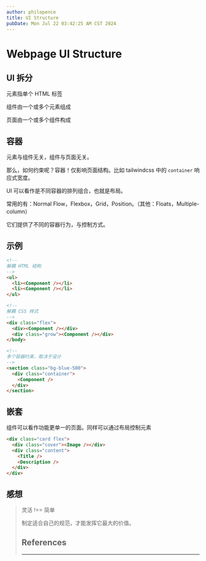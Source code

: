 ```yaml
---
author: philopence
title: UI Structure
pubDate: Mon Jul 22 03:42:25 AM CST 2024
---
```


# Webpage UI Structure

## UI 拆分

元素指单个 HTML 标签

组件由一个或多个元素组成

页面由一个或多个组件构成

## 容器

元素与组件无关，组件与页面无关。

那么，如何约束呢？容器！仅影响页面结构。比如 tailwindcss 中的 `container` 响应式宽度。

UI 可以看作是不同容器的排列组合，也就是布局。

常用的有：Normal Flow，Flexbox，Grid，Position。（其他：Floats，Multiple-column）

它们提供了不同的容器行为，与控制方式。

## 示例

```html
<!--
解耦 HTML 结构
-->
<ul>
  <li><Component /></li>
  <li><Component /></li>
</ul>
```

```html
<!--
解耦 CSS 样式
-->
<div class="flex">
  <div><Component /></div>
  <div class="grow"><Component /></div>
</body>
```

```html
<!--
多个容器约束，取决于设计
-->
<section class="bg-blue-500">
  <div class="container">
    <Component />
  </div>
</section>
```

## 嵌套

组件可以看作功能更单一的页面。同样可以通过布局控制元素

```html
<div class="card flex">
  <div class="cover"><Image /></div>
  <div class="content">
    <Title />
    <Description />
  </div>
</div>
```

## 感想

<BlockQuote type="note" text="无规矩不成方圆" />

灵活 !== 简单

制定适合自己的规范，才能发挥它最大的价值。

## References

<Link text="MDN CSS Layout" url="https://developer.mozilla.org/en-US/docs/Learn/CSS/CSS_layout" />

---
